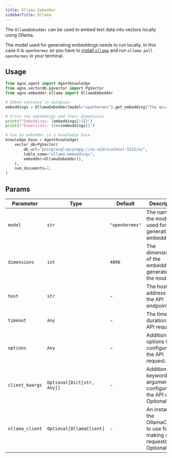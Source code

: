 ```yaml
---
title: Ollama Embedder
sidebarTitle: Ollama
---
```


The `OllamaEmbedder` can be used to embed text data into vectors locally using Ollama.

<Note>The model used for generating embeddings needs to run locally. In this case it is `openhermes` so you have to [install `ollama`](https://ollama.com/download) and run `ollama pull openhermes` in your terminal.</Note>

## Usage

```python cookbook/embedders/ollama_embedder.py
from agno.agent import AgentKnowledge
from agno.vectordb.pgvector import PgVector
from agno.embedder.ollama import OllamaEmbedder

# Embed sentence in database
embeddings = OllamaEmbedder(model="openhermes").get_embedding("The quick brown fox jumps over the lazy dog.")

# Print the embeddings and their dimensions
print(f"Embeddings: {embeddings[:5]}")
print(f"Dimensions: {len(embeddings)}")

# Use an embedder in a knowledge base
knowledge_base = AgentKnowledge(
    vector_db=PgVector(
        db_url="postgresql+psycopg://ai:ai@localhost:5532/ai",
        table_name="ollama_embeddings",
        embedder=OllamaEmbedder(),
    ),
    num_documents=2,
)
```

## Params

| Parameter       | Type                       | Default        | Description                                                               |
| --------------- | -------------------------- | -------------- | ------------------------------------------------------------------------- |
| `model`         | `str`                      | `"openhermes"` | The name of the model used for generating embeddings.                     |
| `dimensions`    | `int`                      | `4096`         | The dimensionality of the embeddings generated by the model.              |
| `host`          | `str`                      | -              | The host address for the API endpoint.                                    |
| `timeout`       | `Any`                      | -              | The timeout duration for API requests.                                    |
| `options`       | `Any`                      | -              | Additional options for configuring the API request.                       |
| `client_kwargs` | `Optional[Dict[str, Any]]` | -              | Additional keyword arguments for configuring the API client. Optional.    |
| `ollama_client` | `Optional[OllamaClient]`   | -              | An instance of the OllamaClient to use for making API requests. Optional. |
